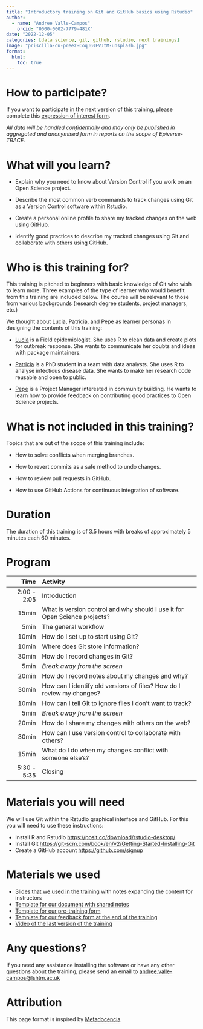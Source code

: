 ```yaml
---
title: "Introductory training on Git and GitHub basics using Rstudio"
author:
  - name: "Andree Valle-Campos"
    orcid: "0000-0002-7779-481X"
date: "2022-12-05"
categories: [data science, git, github, rstudio, next trainings]
image: "priscilla-du-preez-CoqJGsFVJtM-unsplash.jpg"
format:
  html: 
    toc: true
---
```


# How to participate?

If you want to participate in the next version of this training, please complete this [expression of interest form](https://docs.google.com/forms/d/e/1FAIpQLSc0u9ZLSx5WyQWNOzQbU_G2lz0TKNBY-PqVU4cgQ8wP-IIWWA/viewform?usp=sf_link).

<!-- The next training session will take place on [Monday 5th of December, at 2pm BST](https://www.timeanddate.com/worldclock/fixedtime.html?msg=Introductory+training+on+Git+basics&iso=20221205T14&p1=%3A&ah=4). Fill out this form to confirm your participation. -->

*All data will be handled confidentially and may only be published in aggregated and anonymised form in reports on the scope of Epiverse-TRACE.*

# What will you learn?

-   Explain why you need to know about Version Control if you work on an Open Science project.

-   Describe the most common verb commands to track changes using Git as a Version Control software within Rstudio.

-   Create a personal online profile to share my tracked changes on the web using GitHub.

-   Identify good practices to describe my tracked changes using Git and collaborate with others using GitHub.

# Who is this training for?

This training is pitched to beginners with basic knowledge of Git who wish to learn more. Three examples of the type of learner who would benefit from this training are included below. The course will be relevant to those from various backgrounds (research degree students, project managers, etc.)

We thought about Lucia, Patricia, and Pepe as learner personas in designing the contents of this training:

-   [Lucia](https://epiverse-trace.github.io/personas/lucia-outbreaks.html) is a Field epidemiologist. She uses R to clean data and create plots for outbreak response. She wants to communicate her doubts and ideas with package maintainers.

-   [Patricia](https://epiverse-trace.github.io/personas/patricia-discoverer.html) is a PhD student in a team with data analysts. She uses R to analyse infectious disease data. She wants to make her research code reusable and open to public. 

-   [Pepe](https://epiverse-trace.github.io/personas/pepe-openmanager.html) is a Project Manager interested in community building. He wants to learn how to provide feedback on contributing good practices to Open Science projects.

# What is not included in this training?

Topics that are out of the scope of this training include:

-   How to solve conflicts when merging branches.

-   How to revert commits as a safe method to undo changes.

-   How to review pull requests in GitHub.

-   How to use GitHub Actions for continuous integration of software.

# Duration

The duration of this training is of 3.5 hours with breaks of approximately 5 minutes each 60 minutes.

# Program

|        Time | Activity                                                                   |
|-----------:|:---------------------------------------------------------|
| 2:00 - 2:05 | Introduction                                                               |
|       15min | What is version control and why should I use it for Open Science projects? |
|        5min | The general workflow                                                       |
|       10min | How do I set up to start using Git?                                        |
|       10min | Where does Git store information?                                          |
|       30min | How do I record changes in Git?                                            |
|        5min | _Break away from the screen_                                                 |
|       20min | How do I record notes about my changes and why?                   |
|       30min | How can I identify old versions of files? How do I review my changes?      |
|       10min | How can I tell Git to ignore files I don't want to track?                  |
|        5min | _Break away from the screen_                                                 |
|       20min | How do I share my changes with others on the web?                          |
|       30min | How can I use version control to collaborate with others?            |
|       15min | What do I do when my changes conflict with someone else's?                 |
| 5:30 - 5:35 | Closing                                                                    |

# Materials you will need

We will use Git within the Rstudio graphical interface and GitHub. For this you will need to use these instructions:

-   Install R and Rstudio <https://posit.co/download/rstudio-desktop/>
-   Install Git <https://git-scm.com/book/en/v2/Getting-Started-Installing-Git>
-   Create a GitHub account <https://github.com/signup>

# Materials we used

- [Slides that we used in the training](https://docs.google.com/presentation/d/1kE13oZCoSwlXJL_UhvhiX6W0hNaE1ZEkFsHAX-Pl5o0/edit?usp=sharing) with notes expanding the content for instructors
- [Template for our document with shared notes](https://docs.google.com/document/d/1p7BWfqG0-advDHmhzYas1WyhHIZQvLs1HWR39_o7X7k/edit?usp=sharing)
- [Template for our pre-training form](https://docs.google.com/forms/d/1LsSsMmwuLIr_GCsw1K5AUxfCMb5_XiAlpno7up6zc8Q/copy)
- [Template for our feedback form at the end of the training](https://docs.google.com/forms/d/1h-mHJgPg0u7Www6D2-kz4Q3scQ03M30IYLm-0d6QIv8/copy) 
- [Video of the last version of the training](https://drive.google.com/file/d/1yAztO0qb13Jo6qwQ-PN7tHgTbGcKv8LX/view?usp=share_link)

# Any questions?

If you need any assistance installing the software or have any other questions about the training, please send an email to [andree.valle-campos\@lshtm.ac.uk](mailto:andree.valle-campos@lshtm.ac.uk){.email}

# Attribution

This page format is inspired by [Metadocencia](https://www.metadocencia.org/curso/intro-abc-online/)
